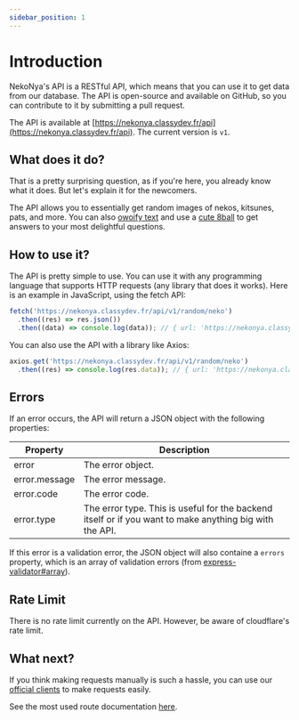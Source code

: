 ```yaml
---
sidebar_position: 1
---
```


# Introduction

NekoNya's API is a RESTful API, which means that you can use it to get data from our database. The API is open-source and available on GitHub, so you can contribute to it by submitting a pull request.

The API is available at [https://nekonya.classydev.fr/api](https://nekonya.classydev.fr/api). The current version is `v1`.

## What does it do?

That is a pretty surprising question, as if you're here, you already know what it does. But let's explain it for the newcomers.

The API allows you to essentially get random images of nekos, kitsunes, pats, and more. You can also [owoify text](/docs/api/owoify) and use a [cute 8ball](/docs/api/8ball) to get answers to your most delightful questions.

## How to use it?

The API is pretty simple to use. You can use it with any programming language that supports HTTP requests (any library that does it works). Here is an example in JavaScript, using the fetch API:

```js
fetch('https://nekonya.classydev.fr/api/v1/random/neko')
  .then((res) => res.json())
  .then((data) => console.log(data)); // { url: 'https://nekonya.classydev.fr/images/nekos/...' }
```

You can also use the API with a library like Axios:

```js
axios.get('https://nekonya.classydev.fr/api/v1/random/neko')
  .then((res) => console.log(res.data)); // { url: 'https://nekonya.classydev.fr/images/nekos/...' }
```

## Errors

If an error occurs, the API will return a JSON object with the following properties:

| Property | Description |
| -------- | ----------- |
| error | The error object. |
| error.message | The error message. |
| error.code | The error code. |
| error.type | The error type. This is useful for the backend itself or if you want to make anything big with the API. |

If this error is a validation error, the JSON object will also containe a `errors` property, which is an array of validation errors (from [express-validator#array](https://express-validator.github.io/docs/api/validation-result#array)).

## Rate Limit

There is no rate limit currently on the API. However, be aware of cloudflare's rate limit.

## What next?

If you think making requests manually is such a hassle, you can use our [official clients](/docs/packages/intro) to make requests easily.

See the most used route documentation [here](/docs/api/random).